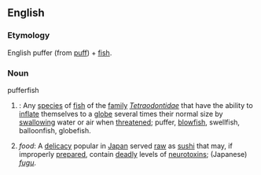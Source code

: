 ==English==
{{wikipedia}}

===Etymology===
English puffer (from [[puff]]) + [[fish]].

===Noun===
;pufferfish
# {{cattag|Fish}}: Any [[species]] of [[fish]] of the [[family]] ''[[Tetraodontidae]]'' that have the ability to [[inflate]] themselves to a [[globe]] several times their normal size by [[swallow]]ing water or air when [[threaten]]ed; puffer, [[blowfish]], swellfish, balloonfish, globefish.
# ''food'': A [[delicacy]] popular in [[Japan]] served [[raw]] as [[sushi]] that may, if improperly [[prepare]]d, contain [[deadly]] levels of [[neurotoxin]]s; (Japanese) ''[[fugu]]''.